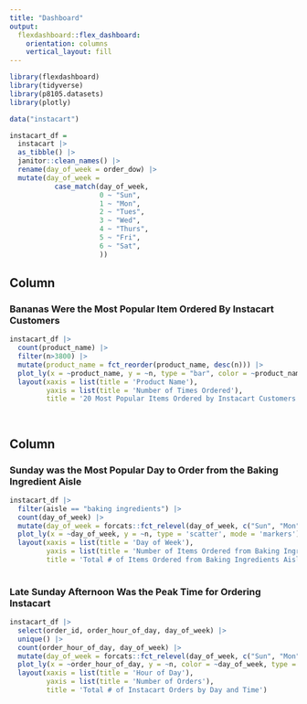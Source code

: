 ```yaml
---
title: "Dashboard"
output: 
  flexdashboard::flex_dashboard:
    orientation: columns
    vertical_layout: fill
---
```


```r
library(flexdashboard)
library(tidyverse)
library(p8105.datasets)
library(plotly)

data("instacart")

instacart_df = 
  instacart |> 
  as_tibble() |>
  janitor::clean_names() |> 
  rename(day_of_week = order_dow) |> 
  mutate(day_of_week = 
           case_match(day_of_week,
                      0 ~ "Sun",
                      1 ~ "Mon",
                      2 ~ "Tues",
                      3 ~ "Wed",
                      4 ~ "Thurs",
                      5 ~ "Fri",
                      6 ~ "Sat",
                      ))


```

Column {data-width=650}
-----------------------------------------------------------------------

### Bananas Were the Most Popular Item Ordered By Instacart Customers

```r
instacart_df |> 
  count(product_name) |> 
  filter(n>3800) |> 
  mutate(product_name = fct_reorder(product_name, desc(n))) |> 
  plot_ly(x = ~product_name, y = ~n, type = "bar", color = ~product_name, colors = "viridis") |> 
  layout(xaxis = list(title = 'Product Name'), 
         yaxis = list(title = 'Number of Times Ordered'),
         title = '20 Most Popular Items Ordered by Instacart Customers')

  
```

Column {data-width=350}
-----------------------------------------------------------------------

### Sunday was the Most Popular Day to Order from the Baking Ingredient Aisle
```r
instacart_df |> 
  filter(aisle == "baking ingredients") |> 
  count(day_of_week) |> 
  mutate(day_of_week = forcats::fct_relevel(day_of_week, c("Sun", "Mon", "Tues", "Wed", "Thurs", "Fri", "Sat"))) |> 
  plot_ly(x = ~day_of_week, y = ~n, type = 'scatter', mode = 'markers') |> 
  layout(xaxis = list(title = 'Day of Week'), 
         yaxis = list(title = 'Number of Items Ordered from Baking Ingredients Aisle'),
         title = 'Total # of Items Ordered from Baking Ingredients Aisle by Week Day')
  

```

### Late Sunday Afternoon Was the Peak Time for Ordering Instacart

```r
instacart_df |> 
  select(order_id, order_hour_of_day, day_of_week) |> 
  unique() |> 
  count(order_hour_of_day, day_of_week) |> 
  mutate(day_of_week = forcats::fct_relevel(day_of_week, c("Sun", "Mon", "Tues", "Wed", "Thurs", "Fri", "Sat"))) |> 
  plot_ly(x = ~order_hour_of_day, y = ~n, color = ~day_of_week, type = 'scatter', mode = 'lines') |> 
  layout(xaxis = list(title = 'Hour of Day'), 
         yaxis = list(title = 'Number of Orders'),
         title = 'Total # of Instacart Orders by Day and Time')

```

